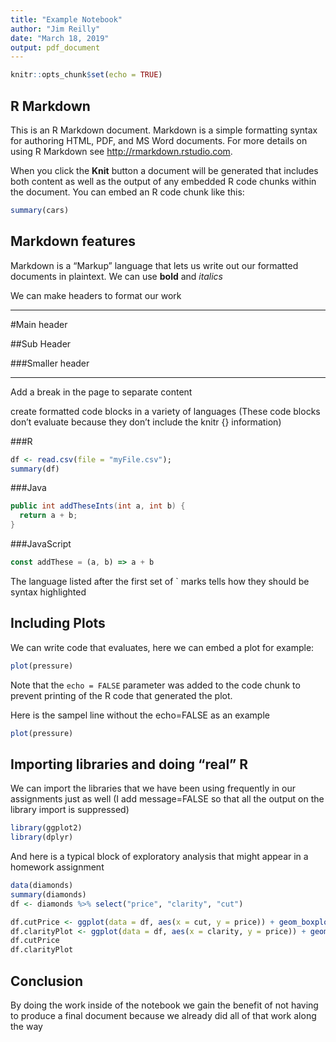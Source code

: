 ```yaml
---
title: "Example Notebook"
author: "Jim Reilly"
date: "March 18, 2019"
output: pdf_document
---
```


```r
knitr::opts_chunk$set(echo = TRUE)
```

## R Markdown

This is an R Markdown document. Markdown is a simple formatting syntax for authoring HTML, PDF, and MS Word documents. For more details on using R Markdown see <http://rmarkdown.rstudio.com>.

When you click the **Knit** button a document will be generated that includes both content as well as the output of any embedded R code chunks within the document. You can embed an R code chunk like this:

```r
summary(cars)
```

## Markdown features

Markdown is a "Markup" language that lets us write out our formatted documents in plaintext. We can use **bold** and _italics_

We can make headers to format our work

___

#Main header

##Sub Header

###Smaller header

___

Add a break in the page to separate content

create formatted code blocks in a variety of languages (These code blocks don't evaluate because they don't include the knitr {} information)

###R
```r
df <- read.csv(file = "myFile.csv");
summary(df)
```

###Java
```java
public int addTheseInts(int a, int b) {
  return a + b;
}
```

###JavaScript
```javascript
const addThese = (a, b) => a + b
```
The language listed after the first set of ` marks tells how they should be syntax highlighted

## Including Plots

We can write code that evaluates, here we can embed a plot for example:

```r
plot(pressure)
```

Note that the `echo = FALSE` parameter was added to the code chunk to prevent printing of the R code that generated the plot.

Here is the sampel line without the echo=FALSE as an example

```r
plot(pressure)
```

## Importing libraries and doing "real" R

We can import the libraries that we have been using frequently in our assignments just as well (I add message=FALSE so that all the output on the library import is suppressed)

```r
library(ggplot2)
library(dplyr)
```


And here is a typical block of exploratory analysis that might appear in a homework assignment

```r
data(diamonds)
summary(diamonds)
df <- diamonds %>% select("price", "clarity", "cut")

df.cutPrice <- ggplot(data = df, aes(x = cut, y = price)) + geom_boxplot()
df.clarityPlot <- ggplot(data = df, aes(x = clarity, y = price)) + geom_boxplot()
df.cutPrice
df.clarityPlot
```

## Conclusion

By doing the work inside of the notebook we gain the benefit of not having to produce a final document because we already did all of that work along the way
